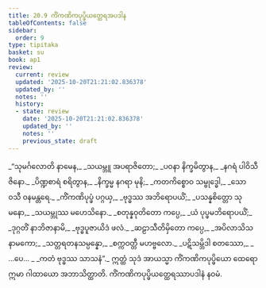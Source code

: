 ```yaml
---
title: 20.9 ကိံကဏိကပုပ္ဖိယတ္ထေရအပဒါန
tableOfContents: false
sidebar:
  order: 9
type: tipitaka
basket: su
book: ap1
review:
  current: review
  updated: '2025-10-20T21:21:02.836378'
  updated_by: ''
  notes: ''
  history:
  - state: review
    date: '2025-10-20T21:21:02.836378'
    updated_by: ''
    notes: ''
    previous_state: draft
---
```



<DynamicBreadcrumb />


<ReviewStatus review={frontmatter.review} showDetails={true} />

<HypothesisAnnotation frontmatter={frontmatter} />

<Division number="47" book="ap1" e="ch" v="20" p="224">

<Paragraph number="2728" type="verses" book="ap1">
_“သုမင်္ဂလောတိ နာမေန,_  
_သယမ္ဘူ အပရာဇိတော;_  
_ပဝနာ နိက္ခမိတွာန,_  
_နဂရံ ပါဝိသီ ဇိနော._  

</Paragraph>

</Division>
<Division number="48" book="ap1" e="ch" v="20" p="225">

<Paragraph number="2729" type="verses" book="ap1">
_ပိဏ္ဍစာရံ စရိတွာန,_  
_နိက္ခမ္မ နဂရာ မုနိ;_  
_ကတကိစ္စောဝ သမ္ဗုဒ္ဓေါ,_  
_သော ဝသီ ဝနမန္တရေ._  

</Paragraph>

</Division>
<Division number="49" book="ap1" e="ch" v="20" p="225">

<Paragraph number="2730" type="verses" book="ap1">
_ကိံကဏိပုပ္ဖံ ပဂ္ဂယှ,_  
_ဗုဒ္ဓဿ အဘိရောပယိံ;_  
_ပသန္နစိတ္တော သုမနော,_  
_သယမ္ဘုဿ မဟေသိနော._  

</Paragraph>

</Division>
<Division number="50" book="ap1" e="ch" v="20" p="225">

<Paragraph number="2731" type="verses" book="ap1">
_စတုန္နဝုတိတော ကပ္ပေ,_  
_ယံ ပုပ္ဖမဘိရောပယိံ;_  
_ဒုဂ္ဂတိံ နာဘိဇာနာမိ,_  
_ဗုဒ္ဓပူဇာယိဒံ ဖလံ._  

</Paragraph>

</Division>
<Division number="51" book="ap1" e="ch" v="20" p="225">

<Paragraph number="2732" type="verses" book="ap1">
_ဆဠာသီတိမှိတော ကပ္ပေ,_  
_အပိလာသိသနာမကော;_  
_သတ္တရတနသမ္ပန္နော,_  
_စက္ကဝတ္တီ မဟဗ္ဗလော._  

</Paragraph>

</Division>
<Division number="52" book="ap1" e="ch" v="20" p="225">

<Paragraph number="2733" type="verses" book="ap1">
_ပဋိသမ္ဘိဒါ စတဿော,_  
_ …ပေ… _  
_ကတံ ဗုဒ္ဓဿ သာသနံ”._  

</Paragraph>

<Paragraph number="2734" book="ap1">
ဣတ္ထံ သုဒံ အာယသ္မာ ကိံကဏိကပုပ္ဖိယော ထေရော ဣမာ ဂါထာယော အဘာသိတ္ထာတိ.

</Paragraph>
</Division>

<Paragraph number="2735" type="center" book="ap1">
ကိံကဏိကပုပ္ဖိယတ္ထေရဿာပဒါနံ နဝမံ.
</Paragraph>
